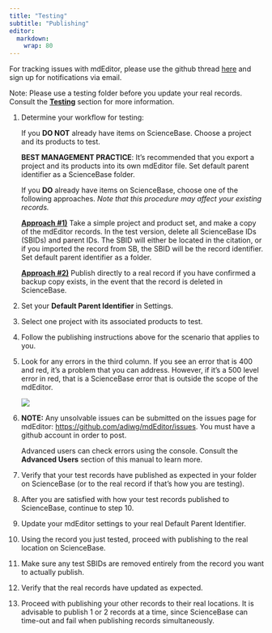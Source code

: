 ```yaml
---
title: "Testing"
subtitle: "Publishing"
editor: 
  markdown: 
    wrap: 80
---
```


For tracking issues with mdEditor, please use the github thread
[here](https://github.com/adiwg/mdEditor/issues/128) and sign up for
notifications via email.

::: {.callout-note}
Note: Please use a testing folder before you update your
real records. Consult the [**Testing**](testing.qmd)
section for more information. 
:::

1.  Determine your workflow for testing:

    If you **DO NOT** already have items on ScienceBase. Choose a project and
    its products to test.

    **BEST MANAGEMENT PRACTICE**: It's recommended that you export a project and
    its products into its own mdEditor file. Set default parent identifier as a
    ScienceBase folder.

    If you **DO** already have items on ScienceBase, choose one of the following
    approaches. *Note that this procedure may affect your existing records.*

    [**Approach #1)**]{.underline} Take a simple project and product set, and make a copy of
    the mdEditor records. In the test version, delete all ScienceBase IDs
    (SBIDs) and parent IDs. The SBID will either be located in the citation, or
    if you imported the record from SB, the SBID will be the record identifier.
    Set default parent identifier as a folder.

    [**Approach #2)**]{.underline} Publish directly to a real record if you have confirmed a
    backup copy exists, in the event that the record is deleted in ScienceBase.

2.  Set your **Default Parent Identifier** in Settings.

3.  Select one project with its associated products to test.

4.  Follow the publishing instructions above for the scenario that applies to
    you.

5.  Look for any errors in the third column. If you see an error that is 400 and
    red, it’s a problem that you can address. However, if it’s a 500 level error
    in red, that is a ScienceBase error that is outside the scope of the
    mdEditor.

    ![](../../assets/publishing_error.png)

6.  **NOTE:** Any unsolvable issues can be submitted on the issues page for
    mdEditor:
    [https://github.com/adiwg/mdEditor/issues](https://www.gitbook.com/book/adiwg/mdeditor/edit#).
    You must have a github account in order to post.

    Advanced users can check errors using the console. Consult the **Advanced
    Users** section of this manual to learn more.

7.  Verify that your test records have published as expected in your folder on
    ScienceBase (or to the real record if that’s how you are testing).

8.  After you are satisfied with how your test records published to ScienceBase,
    continue to step 10.

9. Update your mdEditor settings to your real Default Parent Identifier.

10. Using the record you just tested, proceed with publishing to the real
    location on ScienceBase.

11. Make sure any test SBIDs are removed entirely from the record you want to
    actually publish.

12. Verify that the real records have updated as expected.

13. Proceed with publishing your other records to their real locations. It is
    advisable to publish 1 or 2 records at a time, since ScienceBase can
    time-out and fail when publishing records simultaneously.
